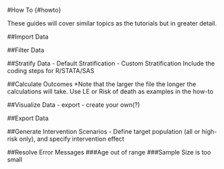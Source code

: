 #How To {#howto}

These guides will cover similar topics as the tutorials but in greater detail.

##Import Data

##Filter Data

##Stratify Data
- Default Stratification
- Custom Stratification
Include the coding steps for R/STATA/SAS

##Calculate Outcomes
*Note that the larger the file the longer the calculations will take. Use LE or Risk of death as examples in the how-to

##Visualize Data
- export
- create your own(?)

##Export Data

##Generate Intervention Scenarios
- Define target population (all or high-risk only), and specify intervention effect

##Resolve Error Messages
###Age out of range
###Sample Size is too small


